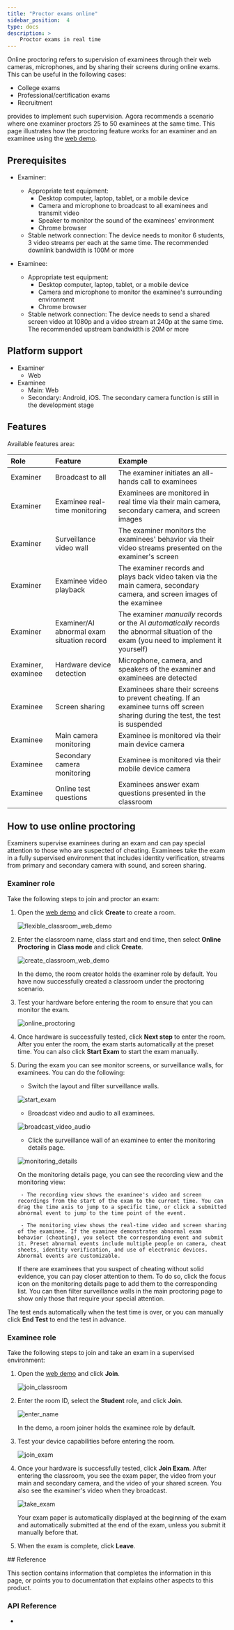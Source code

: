 ```yaml
---
title: "Proctor exams online"
sidebar_position:  4
type: docs
description: >
    Proctor exams in real time
---
```


Online proctoring refers to supervision of examinees through their web cameras, microphones, and by
sharing their screens during online exams. This can be useful in the following cases:

- College exams
- Professional/certification exams
- Recruitment

<Vg k="FC"/> provides <Vg k="FC_PROCTOR_SDK"/> to implement such supervision. Agora recommends a scenario where one examiner
proctors 25 to 50 examinees at the same time. This page illustrates how the proctoring feature works for an examiner
and an examinee using the [<Vg k="FC"/> web demo](./reference/downloads?platform=web).

## Prerequisites

- Examiner:
    - Appropriate test equipment:
        - Desktop computer, laptop, tablet, or a mobile device
        - Camera and microphone to broadcast to all examinees and transmit video
        - Speaker to monitor the sound of the examinees' environment
        - Chrome browser
    - Stable network connection: The device needs to monitor 6 students, 3 video streams per each at the same time. The recommended downlink bandwidth is 100M or more

- Examinee:
    - Appropriate test equipment:
        - Desktop computer, laptop, tablet, or a mobile device
        - Camera and microphone to monitor the examinee's surrounding environment
        - Chrome browser
    - Stable network connection: The device needs to send a shared screen video at 1080p and a video stream at 240p at the same time. The recommended upstream bandwidth is 20M or more

## Platform support

- Examiner
    - Web
- Examinee
    - Main: Web
    - Secondary: Android, iOS. The secondary camera function is still in the development stage

## Features

Available features area:

|Role     |Feature         |Example |
|:------------|:------------|:----------|
|Examiner |Broadcast to all |The examiner initiates an all-hands call to examinees|
| Examiner	|Examinee real-time monitoring	| Examinees are monitored in real time via their main camera, secondary camera, and screen images |
| Examiner|Surveillance video wall 	| The examiner monitors the examinees' behavior via their video streams presented on the examiner's screen|
| Examiner|Examinee video playback  |The examiner records and plays back video taken via the main camera, secondary camera, and screen images of the examinee |
| Examiner|Examiner/AI abnormal exam situation record  | The examiner *manually* records or the AI *automatically* records the abnormal situation of the exam (you need to implement it yourself)|
|Examiner, examinee |Hardware device detection  |Microphone, camera, and speakers of the examiner and examinees are detected|
|Examinee |Screen sharing	 | Examinees share their screens to prevent cheating. If an examinee turns off screen sharing during the test, the test is suspended|
| Examinee |Main camera monitoring 	| Examinee is monitored via their main device camera |
|	Examinee |Secondary camera monitoring  |	Examinee is monitored via their mobile device camera |
| Examinee |Online test questions		| Examinees answer exam questions presented in the classroom |


## How to use online proctoring

Examiners supervise examinees during an exam and can pay special attention to those who are suspected of cheating.
Examinees take the exam in a fully supervised environment that includes identity verification, streams from primary and secondary camera with sound, and
screen sharing.

### Examiner role

Take the following steps to join and proctor an exam:

1. Open the [<Vg k="FC"/> web demo](./reference/downloads?platform=web) and click **Create** to create a room.

   ![flexible_classroom_web_demo](/images/flexible-classroom/fc_web_demo.png)

2. Enter the classroom name, class start and end time, then select **Online Proctoring** in **Class mode** and click **Create**.

   ![create_classroom_web_demo](/images/flexible-classroom/create_classroom_web_demo.png)

    In the <Vg k="FC"/> demo, the room creator holds the examiner role by default. You have now successfully created a classroom under the proctoring scenario.

3. Test your hardware before entering the room to ensure that you can monitor the exam.

   ![online_proctoring](/images/flexible-classroom/online_proctoring.png)

4. Once hardware is successfully tested, click **Next step** to enter the room. After you enter the room, the exam starts
automatically at the preset time. You can also click **Start Exam** to start the exam manually.

5. During the exam you can see monitor screens, or surveillance walls, for examinees. You can do the following:
    - Switch the layout and filter surveillance walls.

    ![start_exam](/images/flexible-classroom/start_exam.png)

    - Broadcast video and audio to all examinees.

    ![broadcast_video_audio](/images/flexible-classroom/broadcast_video_audio.png)

    - Click the surveillance wall of an examinee to enter the monitoring details page.

    ![monitoring_details](/images/flexible-classroom/monitoring_details.png)

    On the monitoring details page, you can see the recording view and the monitoring view:

        - The recording view shows the examinee's video and screen recordings from the start of the exam to the current time. You can drag the time axis to jump to a specific time, or click a submitted abnormal event to jump to the time point of the event.

        - The monitoring view shows the real-time video and screen sharing of the examinee. If the examinee demonstrates abnormal exam behavior (cheating), you select the corresponding event and submit it. Preset abnormal events include multiple people on camera, cheat sheets, identity verification, and use of electronic devices. Abnormal events are customizable.

   If there are examinees that you suspect of cheating without solid evidence, you can pay closer attention to them. To do so,
   click the focus icon on the monitoring details page to add them to the corresponding list. You can then filter surveillance
   walls in the main proctoring page to show only those that require your special attention.

The test ends automatically when the test time is over, or you can manually click **End Test** to end the test in advance.

### Examinee role

Take the following steps to join and take an exam in a supervised environment:

1. Open the [<Vg k="FC"/> web demo](./reference/downloads?platform=web) and click **Join**.

   ![join_classroom](/images/flexible-classroom/join_classroom.png)

2. Enter the room ID, select the **Student** role, and click **Join**.

   ![enter_name](/images/flexible-classroom/enter_name.png)

   In the <Vg k="FC"/> demo, a room joiner holds the examinee role by default.

3. Test your device capabilities before entering the room.

   ![join_exam](/images/flexible-classroom/join_exam.png)

4. Once your hardware is successfully tested, click **Join Exam**. After entering the classroom, you see the exam paper,
the video from your main and secondary camera, and the video of your shared screen. You also see the examiner's video
when they broadcast.

   ![take_exam](/images/flexible-classroom/take_exam.png)

   Your exam paper is automatically displayed at the beginning of the exam and automatically submitted at the end of the exam,
   unless you submit it manually before that.

5. When the exam is complete, click **Leave**.

<PlatformWrapper notAllowed="android">
## Reference

This section contains information that completes the information in this page, or points you to documentation that explains other aspects to this product.

### API Reference


- [<Vg k="FC_PROCTOR_SDK"/>](http://localhost:3000/en/flexible-classroom/reference/proctor-sdk)
</PlatformWrapper>






